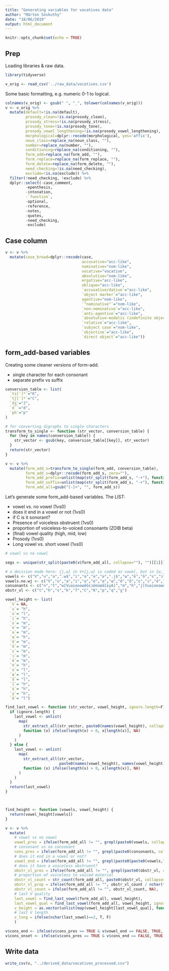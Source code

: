 ```yaml
---
title: "Generating variables for vocatives data"
author: "Márton Sóskuthy"
date: "18/06/2019"
output: html_document
---
```


```r
knitr::opts_chunk$set(echo = TRUE)
```

## Prep

Loading libraries & raw data.

```r
library(tidyverse)

v_orig <- read_csv('../raw_data/vocatives.csv')
```

Some basic formatting, e.g. numeric 0-1 to logical. 

```r
colnames(v_orig) <- gsub(" ", "_", tolower(colnames(v_orig)))
v <- v_orig %>%
  mutate(default=!is.na(default),
         prosody_clean=!is.na(prosody_clean),
         prosody_stress=!is.na(prosody_stress),
         prosody_tone=!is.na(prosody_tone),
         prosody_vowel_lengthening=!is.na(prosody_vowel_lengthening),
         morphological=dplyr::recode(morphological, yes='affix'),
         noun_class=replace_na(noun_class, ""),
         number=replace_na(number, ""),
         conditioning=replace_na(conditioning, ""),
         form_add=replace_na(form_add, ""),
         form_replace=replace_na(form_replace, ""),
         form_delete=replace_na(form_delete, ""),
         need_checking=!is.na(need_checking),
         exclude=!is.na(exclude)) %>%
  filter(!need_checking, !exclude) %>%
  dplyr::select(-case_comment, 
         -epenthesis,
         -intonation,
         -`function`,
         -optional,
         -reference,
         -notes,
         -quotes,
         -need_checking,
         -exclude)
```

## Case column

```r
v <- v %>%
  mutate(case_broad=dplyr::recode(case,
                                  accusative="acc-like",
                                  nominative="nom-like",
                                  vocative="vocative",
                                  absolutive="nom-like",
                                  ergative="acc-like",
                                  oblique="acc-like",
                                  `accusative/dative`="acc-like",
                                  `object marker`="acc-like",
                                  agentive="nom-like",
                                  `"nominative"`="nom-like",
                                  `non-nominative`="acc-like",
                                  `anti-agentive`="acc-like",
                                  `absolutive-modalis (indefinite object)`="acc-like",
                                  `relative`="acc-like",
                                  `subject case`="nom-like",
                                  `objective`="acc-like",
                                  `direct object`="acc-like"))
```

## form_add-based variables

Creating some cleaner versions of form-add.

- single character for each consonant
- separate prefix vs suffix 

```r
conversion_table <- list(
  `ts[']*`="K",
  `tʃ[']*`="C",
  `dʒ`="J",
  `d´`="d",
  `ph`="p"
)

# for converting digraphs to single characters
transform_to_single <- function (str_vector, conversion_table) {
  for (key in names(conversion_table)) {
    str_vector <- gsub(key, conversion_table[[key]], str_vector)
  }
  return(str_vector)
}

v <- v %>%
  mutate(form_add_s=transform_to_single(form_add, conversion_table),
         form_add_s=dplyr::recode(form_add_s, zero=""),
         form_add_prefix=unlist(map(str_split(form_add_s, "-+"), function (x) x[1])),
         form_add_suffix=unlist(map(str_split(form_add_s, "-+"), function (x) x[length(x)])),
         form_add_all=gsub("[-]+", "", form_add_s))
```

Let's generate some form_add-based variables. The LIST:

- vowel vs. no vowel (1vs0)
- does it end in a vowel or not (1vs0) 
- if C is it sonorant?
- Presence of voiceless obstruent (1vs0)
- proportion of voiceless-to-voiced consonants (ZOIB beta)
- (final) vowel quality (high, mid, low)
- Prosody (1vs0)
- Long vowel vs. short vowel (1vs0)

```r
# vowel vs no vowel

segs <- unique(str_split(paste0(v$form_add_all, collapse=""), "")[[1]])

# a decision made here: {j,w} in V+{j,w} is coded as vowel, but in {w,j}+v it is coded as consonant
vowels <- c("V","u","a",".w$","i","o","e","ə",".j$","ɯ","ẽ","õ","ɛ","ɔ","ê","ʊ","ɑ","æ","ã","ĩ","ɨ","y","A")
vowels.no.wj <- c("V","u","a","i","o","e","ə","ɯ","ẽ","õ","ɛ","ɔ","ê","ʊ","ɑ","æ","ã","ĩ","ɨ","y","A")
consonants <- c("n","t","w[VuaioeəɯẽõɛɔêʊɑæãĩɨyA]","m","h","j[VuaioeəɯẽõɛɔêʊɑæãĩɨyA]","r","s","l","k","ʔ","v","C","d","g","K","J","ŋ","p","q","χ")
obstr_vl <- c("t","h","s","k","ʔ","C","K","p","q","χ")

vowel_height <- list(
  `V`= NA,
  `u`= "h",
  `a`= "l",
  `i`= "h",
  `o`= "m",
  `e`= "m",
  `ə`= "m",
  `ɯ`= "h",
  `ẽ`= "m",
  `õ`= "m",
  `ɛ`= "m",
  `ɔ`= "m",
  `ê`= "m",
  `ʊ`= "h",
  `ɑ`= "l",
  `æ`= "l",
  `ã`= "l",
  `ĩ`= "h",
  `ɨ`= "h",
  `y`= "h",
  `A`= "l")

find_last_vowel <- function (str_vector, vowel_height, ignore.length=F) {
  if (ignore.length) {
    last_vowel <- unlist(
      map(
        str_extract_all(str_vector, paste0(names(vowel_height), collapse="|")), 
        function (x) ifelse(length(x) > 0, x[length(x)], NA)
      )
    )
  } else {
    last_vowel <- unlist(
      map(
        str_extract_all(str_vector, 
                        paste0(names(vowel_height), names(vowel_height), "|", names(vowel_height), "[jw]|", names(vowel_height), collapse="|")), 
        function (x) ifelse(length(x) > 0, x[length(x)], NA)
      )
    )
  }
  return(last_vowel)
}



find_height <- function (vowels, vowel_height) {
  return(vowel_height[vowels])
}

v <- v %>%
  mutate(
    # vowel vs no vowel
    vowel_pres = ifelse(form_add_all != "", grepl(paste0(vowels, collapse="|"),form_add_all), NA),
    # consonant vs no consonant
    cons_pres = ifelse(form_add_all != "", grepl(paste0(consonants, collapse="|"),form_add_all), NA),
    # does it end in a vowel or not?
    vowel_end = ifelse(form_add_all != "", grepl(paste0(paste0(vowels,"$"), collapse="|"),form_add_all), NA),
    # does it have a voiceless obstruent?
    obstr_vl_pres = ifelse(form_add_all != "", grepl(paste0(obstr_vl, collapse="|"),form_add_all), NA),
    # proportion of voiceless to voiced material
    obstr_vl_count = str_count(form_add_all, paste0(obstr_vl, collapse="|")),
    obstr_vl_prop = ifelse(form_add_all != "", obstr_vl_count / nchar(form_add_all), NA),
    obstr_vl_count = ifelse(form_add_all != "", obstr_vl_count, NA),
    # last V quality
    last_vowel = find_last_vowel(form_add_all, vowel_height),
    last_vowel_qual = find_last_vowel(form_add_all, vowel_height, ignore.length=T),
    v_height = as.vector(unlist(map(vowel_height[last_vowel_qual], function (x) ifelse(is.null(x), NA, x)))),
    # last V length
    v_long = ifelse(nchar(last_vowel)==2, T, F)
    )

```

```r

v$cons_end <- ifelse(v$cons_pres == TRUE & v$vowel_end == FALSE, TRUE, FALSE)
v$cons_onset <- ifelse(v$cons_pres == TRUE & v$cons_end == FALSE, TRUE, FALSE)

```


## Write data

```r
write_csv(v, "../derived_data/vocatives_processed.csv")
```
